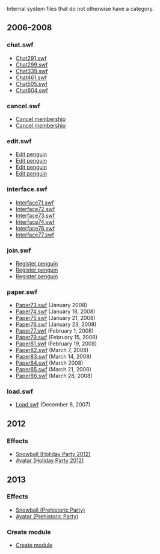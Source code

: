 Internal system files that do not otherwise have a category.

==2006-2008==
===chat.swf===
*[[Media:Chat291.swf|Chat291.swf]]
*[[Media:Chat299.swf|Chat299.swf]]
*[[Media:Chat339.swf|Chat339.swf]]
*[[Media:Chat461.swf|Chat461.swf]]
*[[Media:Chat505.swf|Chat505.swf]]
*[[Media:Chat604.swf|Chat604.swf]]

===cancel.swf===
*[[Media:Cancel9.swf|Cancel membership]]
*[[Media:Cancel10.swf|Cancel membership]]

===edit.swf===
*[[Media:Edit3.swf|Edit penguin]]
*[[Media:Edit5.swf|Edit penguin]]
*[[Media:Edit6.swf|Edit penguin]]
*[[Media:EditEdit8.swf|Edit penguin]]

===interface.swf===
*[[Media:SystemInterface71.swf|Interface71.swf]]
*[[Media:SystemInterface72.swf|Interface72.swf]]
*[[Media:SystemInterface73.swf|Interface73.swf]]
*[[Media:SystemInterface74.swf|Interface74.swf]]
*[[Media:SystemInterface76.swf|Interface76.swf]]
*[[Media:SystemInterface77.swf|Interface77.swf]]

===join.swf===
*[[Media:Join-01.swf|Register penguin]]
*[[Media:Join11.swf|Register penguin]]
*[[Media:Join19.swf|Register penguin]]

===paper.swf===
*[[Media:Paper73.swf|Paper73.swf]] (January 2008)
*[[Media:Paper74.swf|Paper74.swf]] (January 18, 2008)
*[[Media:Paper75.swf|Paper75.swf]] (January 21, 2008)
*[[Media:Paper76.swf|Paper76.swf]] (January 23, 2008)
*[[Media:Paper77.swf|Paper77.swf]] (February 1, 2008)
*[[Media:Paper79.swf|Paper79.swf]] (February 15, 2008)
*[[Media:Paper81.swf|Paper81.swf]] (February 19, 2008)
*[[Media:Paper82.swf|Paper82.swf]] (March 7, 2008)
*[[Media:Paper83.swf|Paper83.swf]] (March 14, 2008)
*[[Media:Paper84.swf|Paper84.swf]] (March 2008)
*[[Media:Paper85.swf|Paper85.swf]] (March 21, 2008)
*[[Media:Paper86.swf|Paper86.swf]] (March 28, 2008)

===load.swf===
*[[Media:Load.swf|Load.swf]] (December 8, 2007)

==2012==
===Effects===
*[[Media:GlobalRoomsEffectsSnowballHolidayParty2012.swf|Snowball (Holiday Party 2012)]]
*[[Media:GlobalRoomsEffectsAvatarHolidayParty2012.swf|Avatar (Holiday Party 2012)]]

==2013==
===Effects===
*[[Media:GlobalRoomsEffectsSnowballPrehistoricParty.swf|Snowball (Prehistoric Party)]]
*[[Media:GlobalRoomsEffectsAvatarPrehistoricParty.swf|Avatar (Prehistoric Party)]]

===Create module===
*[[Media:PlayCreateSwfCreate_module.swf|Create module]]
